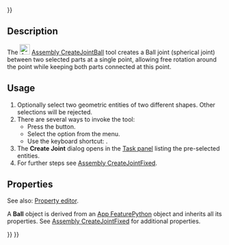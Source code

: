 <languages/>
{{UnfinishedDocu{{#translation:}}}}

{{Docnav
|[[Assembly_CreateJointSlider|CreateJointSlider]]
|[[Assembly_CreateJointDistance|CreateJointDistance]]
|[[Assembly_Workbench|Assembly]]
|IconL=Assembly_CreateJointSlider.svg
|IconR=Assembly_CreateJointDistance.svg
|IconC=Workbench_Assembly.svg
}}

{{GuiCommand
|Name=Assembly CreateJointBall
|MenuLocation=Assembly → Create Ball Joint
|Workbenches=[[Assembly_Workbench|Assembly]]
|Shortcut={{KEY|B}}
|Version=1.0
|SeeAlso=
}}

==Description==

The [[Image:Assembly_CreateJointBall.svg|24px]] [[Assembly_CreateJointBall|Assembly CreateJointBall]] tool creates a Ball joint (spherical joint) between two selected parts at a single point, allowing free rotation around the point while keeping both parts connected at this point.

==Usage==

# Optionally select two geometric entities of two different shapes. Other selections will be rejected.
# There are several ways to invoke the tool:
#* Press the {{Button|[[Image:Assembly_CreateJointBall.svg|16px]] [[Assembly_CreateJointBall|Create Ball Joint]]}} button.
#* Select the {{MenuCommand|Assembly → [[Image:Assembly_CreateJointBall.svg|16px]] Create Ball Joint}} option from the menu.
#* Use the keyboard shortcut: {{KEY|B}}.
# The '''Create Joint''' dialog opens in the [[Task_panel|Task panel]] listing the pre-selected entities.
# For further steps see [[Assembly_CreateJointFixed#Usage|Assembly CreateJointFixed]].

==Properties==

See also: [[Property_editor|Property editor]].

A '''Ball''' object is derived from an [[App_FeaturePython|App FeaturePython]] object and inherits all its properties. See [[Assembly_CreateJointFixed#Properties|Assembly CreateJointFixed]] for additional properties.


{{Docnav
|[[Assembly_CreateJointSlider|CreateJointSlider]]
|[[Assembly_CreateJointDistance|CreateJointDistance]]
|[[Assembly_Workbench|Assembly]]
|IconL=Assembly_CreateJointSlider.svg
|IconR=Assembly_CreateJointDistance.svg
|IconC=Workbench_Assembly.svg
}}

{{Assembly_Tools_navi{{#translation:}}}}
{{Userdocnavi{{#translation:}}}}